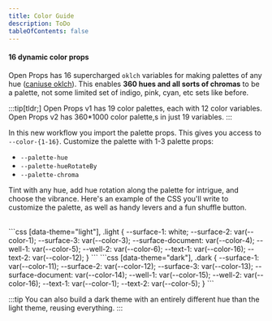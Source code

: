 ```yaml
---
title: Color Guide
description: ToDo
tableOfContents: false
---
```



#### 16 dynamic color props

Open Props has 16 supercharged `oklch` variables for making palettes 
of any hue ([caniuse oklch](https://caniuse.com/mdn-css_types_color_oklch)). This enables 
**360 hues and all sorts of chromas** to be a palette, not some limited 
set of indigo, pink, cyan, etc sets like before. 

:::tip[tldr;]
Open Props v1 has 19 color palettes, each with 12 color variables.
Open Props v2 has 360*1000 color palette,s in just 19 variables.
:::

In this new workflow you import the palette props. This gives you access to 
`--color-{1-16}`. Customize the palette with 1-3 palette props: 
- `--palette-hue`
- `--palette-hueRotateBy`
- `--palette-chroma`

Tint with any hue, add hue rotation along the palette for intrigue, 
and choose the vibrance. Here's an example of the CSS you'll write to customize 
the palette, as well as handy levers and a fun shuffle button.

<br/>

<Palettes client:visible />

<Tabs>
	<TabItem label="Light">
		```css
		[data-theme="light"], .light {
			--surface-1: white;
			--surface-2: var(--color-1);
			--surface-3: var(--color-3);
			--surface-document: var(--color-4);
			--well-1: var(--color-5);
			--well-2: var(--color-6);
			--text-1: var(--color-16);
			--text-2: var(--color-12);
		}
		```
  </TabItem>
  <TabItem label="Dark">
		```css
		[data-theme="dark"], .dark {
			--surface-1: var(--color-11);
			--surface-2: var(--color-12);
			--surface-3: var(--color-13);
			--surface-document: var(--color-14);
			--well-1: var(--color-15);
			--well-2: var(--color-16);
			--text-1: var(--color-1);
			--text-2: var(--color-5);
		}
		```
	</TabItem>
</Tabs>

:::tip
You can also build a dark theme with an entirely different 
hue than the light theme, reusing everything.
:::
